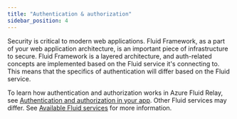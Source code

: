 ```yaml
---
title: "Authentication & authorization"
sidebar_position: 4
---
```


Security is critical to modern web applications. Fluid Framework, as a part of your web application architecture, is an important piece of infrastructure to secure. Fluid Framework is a layered architecture, and auth-related concepts are implemented based on the Fluid service it's connecting to. This means that the specifics of authentication will differ based on the Fluid service.

To learn how authentication and authorization works in Azure Fluid Relay, see [Authentication and authorization in your app](https://docs.microsoft.com/azure/azure-fluid-relay/concepts/authentication-authorization). Other Fluid services may differ. See [Available Fluid services](../deployment/service-options) for more information.
